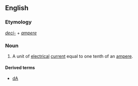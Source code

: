 ==English==

===Etymology===
''[[deci-]]'' + ''[[ampere]]''

===Noun===
{{en-noun}}
# A unit of [[electrical]] [[current]] equal to one tenth of an [[ampere]].

====Derived terms====
*[[dA]]